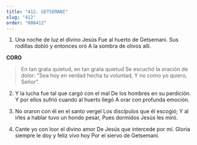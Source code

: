 ```yaml
---
title: "412. GETSEMANI"
slug: "412"
order: "000412"
---
```

1. Una noche de luz el divino Jesús Fue al huerto de Getsemaní.
Sus rodillas dobló y entonces oró A la sombra de olivos allí.

**CORO**
> En tan grata quietud, en tan grata quietud Se escuchó la oración de dolor:
"Sea hoy en verdad hecha tu voluntad, Y no como yo quiero, Señor".

2. Y la lucha fue tal que cargó con el mal De los hombres en su perdición.
Y por ellos sufrió cuando al huerto llegó A orar con profunda emoción.

3. No oraron con él en el santo vergel Los discípulos que él escogió;
Y al irles a hablar tuvo un hondo pesar, Pues dormidos Jesús les miró.

4. Cante yo con loor el divino amor De Jesús que intercede por mí.
Gloria siempre le doy y feliz vivo hoy Por el siervo de Getsemaní.
